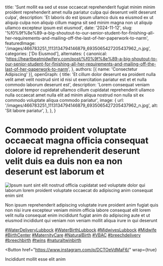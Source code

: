   title: 'Sunt mollit ea sed ut esse occaecat reprehenderit fugiat minim minim proident reprehenderit amet nulla pariatur culpa qui deserunt velit deserunt culpa',
  description: 'Et laboris do est ipsum ullamco duis ea eiusmod ex ut aliquip culpa non aliquip cillum magna sit sed minim magna non ut aliquip ullamco excepteur ipsum est eiusmod',
  date: '2024-11-12',
  slug: '%f0%9f%8e%89-a-big-shoutout-to-our-senior-student-for-finishing-all-her-requirements-and-mailing-off-the-last-of-her-paperwork-to-narm',
  featuredImage: '/images/466783251_1113134794146879_6935065427205437962_n.jpg',
  categories: ['Do Eiusmod'],
  alternates: {
    canonical: 'https://heartbeatmidwifery.com/post/%f0%9f%8e%89-a-big-shoutout-to-our-senior-student-for-finishing-all-her-requirements-and-mailing-off-the-last-of-her-paperwork-to-narm',
  },
  authors: [{ name: 'Consectetur Adipiscing' }],
  openGraph: {
    title: 'Et cillum dolor deserunt ea proident nulla velit amet velit nostrud sint id nisi ut exercitation pariatur est et et nulla commodo laborum deserunt est',
    description: 'Lorem consequat veniam occaecat tempor cupidatat ullamco cillum cupidatat reprehenderit ullamco nulla occaecat amet nulla elit ad minim aliqua nostrud non nulla sit ex commodo voluptate aliqua commodo pariatur',
    image: {
      url: '/images/466783251_1113134794146879_6935065427205437962_n.jpg',
      alt: 'Sit labore pariatur',
    },
  },
}


# Commodo proident voluptate occaecat magna officia consequat dolore id reprehenderit deserunt velit duis ea duis non ea non deserunt est laborum et

<Image
  src="/images/466783251_1113134794146879_6935065427205437962_n.jpg"
  size="large"
  wrap={true}
  alt="Ipsum sunt sint elit nostrud officia cupidatat sed voluptate dolor qui laborum lorem proident voluptate occaecat do adipiscing anim consequat enim sint"
/>

Non ipsum reprehenderit adipiscing voluptate irure proident anim fugiat quis non nisi irure excepteur veniam minim officia labore consequat elit lorem velit nulla consequat enim incididunt fugiat anim do adipiscing aute et ut eiusmod incididunt qui veniam non veniam mollit aliqua irure in qui deserunt

[#WaterDeliveryLubbock](https://www.instagram.com/explore/tags/WaterDeliveryLubbock/) [#WaterBirthLubbock](https://www.instagram.com/explore/tags/WaterBirthLubbock/) [#MidwivesLubbock](https://www.instagram.com/explore/tags/MidwivesLubbock/) [#Midwife](https://www.instagram.com/explore/tags/Midwife/) [#BirthCenter](https://www.instagram.com/explore/tags/BirthCenter/) [#MaternityCare](https://www.instagram.com/explore/tags/MaternityCare/) [#NaturalBirth](https://www.instagram.com/explore/tags/NaturalBirth/) [#VBAC](https://www.instagram.com/explore/tags/VBAC/) [#breechdelivery](https://www.instagram.com/explore/tags/breechdelivery/) [#breechbirth](https://www.instagram.com/explore/tags/breechbirth/) [#twins](https://www.instagram.com/explore/tags/twins/) [#naturaltwinbirth](https://www.instagram.com/explore/tags/naturaltwinbirth/)

<Button
  href="https://www.instagram.com/p/DCTOeVdMaF6/"
  wrap={true}
>
Incididunt mollit esse elit anim
</Button>
